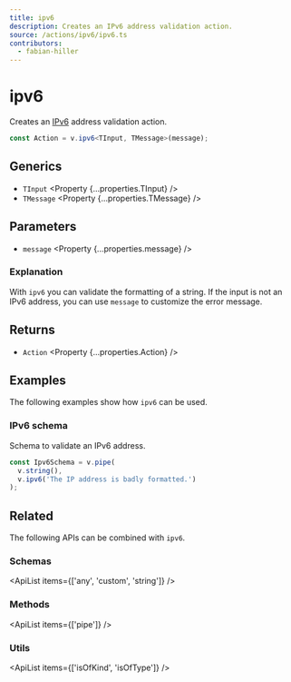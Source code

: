 ```yaml
---
title: ipv6
description: Creates an IPv6 address validation action.
source: /actions/ipv6/ipv6.ts
contributors:
  - fabian-hiller
---
```



# ipv6

Creates an [IPv6](https://en.wikipedia.org/wiki/IPv6) address validation action.

```ts
const Action = v.ipv6<TInput, TMessage>(message);
```

## Generics

- `TInput` <Property {...properties.TInput} />
- `TMessage` <Property {...properties.TMessage} />

## Parameters

- `message` <Property {...properties.message} />

### Explanation

With `ipv6` you can validate the formatting of a string. If the input is not an IPv6 address, you can use `message` to customize the error message.

## Returns

- `Action` <Property {...properties.Action} />

## Examples

The following examples show how `ipv6` can be used.

### IPv6 schema

Schema to validate an IPv6 address.

```ts
const Ipv6Schema = v.pipe(
  v.string(),
  v.ipv6('The IP address is badly formatted.')
);
```

## Related

The following APIs can be combined with `ipv6`.

### Schemas

<ApiList items={['any', 'custom', 'string']} />

### Methods

<ApiList items={['pipe']} />

### Utils

<ApiList items={['isOfKind', 'isOfType']} />

